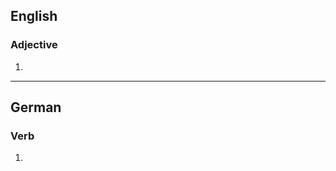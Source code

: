 ==English==

===Adjective===
{{head|en|adjective superlative form}}

# {{en-superlative of|ebb}}

----

==German==

===Verb===
{{head|de|verb form}}

# {{de-verb form of|ebben|2|s|k1}}